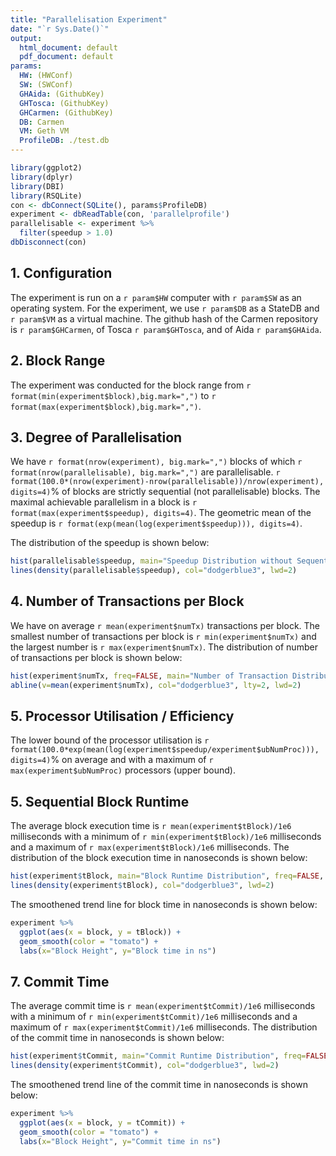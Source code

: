 ```yaml
---
title: "Parallelisation Experiment"
date: "`r Sys.Date()`"
output:
  html_document: default
  pdf_document: default
params:
  HW: (HWConf)
  SW: (SWConf)
  GHAida: (GithubKey)
  GHTosca: (GithubKey)
  GHCarmen: (GithubKey)
  DB: Carmen
  VM: Geth VM
  ProfileDB: ./test.db
---
```


```r
library(ggplot2)
library(dplyr)
library(DBI)
library(RSQLite)
con <- dbConnect(SQLite(), params$ProfileDB)
experiment <- dbReadTable(con, 'parallelprofile')
parallelisable <- experiment %>%
  filter(speedup > 1.0)
dbDisconnect(con)
```

## 1. Configuration
The experiment is run on a `r param$HW` computer with `r param$SW` as an operating system.
For the experiment, we use `r param$DB` as a StateDB and `r param$VM` as a virtual machine.
The github hash of the Carmen repository is `r param$GHCarmen`, of Tosca `r param$GHTosca`, 
and of Aida `r param$GHAida`.  

## 2. Block Range

The experiment was conducted for the block range from `r format(min(experiment$block),big.mark=",")`  to `r format(max(experiment$block),big.mark=",")`. 

## 3. Degree of Parallelisation 

We have `r format(nrow(experiment), big.mark=",")` blocks of which `r format(nrow(parallelisable), big.mark=",")` are parallelisable.  `r format(100.0*(nrow(experiment)-nrow(parallelisable))/nrow(experiment), digits=4)`% of blocks are strictly sequential (not parallelisable) blocks.  The maximal achievable parallelism in a block is `r format(max(experiment$speedup), digits=4)`.  The geometric mean of the speedup is `r format(exp(mean(log(experiment$speedup))), digits=4)`.

The distribution of the speedup is shown below:

```r
hist(parallelisable$speedup, main="Speedup Distribution without Sequential Blocks", breaks = quantile(parallelisable$speedup, 0:10 / 10), xlab="Speedup", col="lightblue1")
lines(density(parallelisable$speedup), col="dodgerblue3", lwd=2)
```

## 4. Number of Transactions per Block

We have on average `r mean(experiment$numTx)` transactions per block. The 
smallest number of transactions per block is `r min(experiment$numTx)` and the 
largest number is `r max(experiment$numTx)`. The distribution of number of 
transactions per block is shown below:

```r
hist(experiment$numTx, freq=FALSE, main="Number of Transaction Distribution", xlab="Number of Transactions", col="lightblue1"); rug(experiment$numTx)
abline(v=mean(experiment$numTx), col="dodgerblue3", lty=2, lwd=2)
```

## 5. Processor Utilisation / Efficiency

The lower bound of the processor utilisation is `r format(100.0*exp(mean(log(experiment$speedup/experiment$ubNumProc))), digits=4)`% on average and with a maximum of `r max(experiment$ubNumProc)` processors (upper bound).

## 5. Sequential Block Runtime 

The average block execution time is `r mean(experiment$tBlock)/1e6` milliseconds with a minimum of `r min(experiment$tBlock)/1e6` milliseconds and a maximum of `r max(experiment$tBlock)/1e6` milliseconds.  The distribution of the block execution time in nanoseconds is shown below:

```r
hist(experiment$tBlock, main="Block Runtime Distribution", freq=FALSE, xlab="Block Runtime (ns)", col="lightblue1")
lines(density(experiment$tBlock), col="dodgerblue3", lwd=2)
```

The smoothened trend line for block time in nanoseconds is shown below:

```r
experiment %>% 
  ggplot(aes(x = block, y = tBlock)) + 
  geom_smooth(color = "tomato") + 
  labs(x="Block Height", y="Block time in ns")
```

## 7. Commit Time

The average commit time is `r mean(experiment$tCommit)/1e6` milliseconds with a minimum of `r min(experiment$tCommit)/1e6` milliseconds and a maximum of `r max(experiment$tCommit)/1e6` milliseconds.  The distribution of the commit time in nanoseconds is shown below:

```r
hist(experiment$tCommit, main="Commit Runtime Distribution", freq=FALSE, xlab="Commit Runtime (ns)", col="lightblue1")
lines(density(experiment$tCommit), col="dodgerblue3", lwd=2)
```

The smoothened trend line of the commit time in nanoseconds is shown below:

```r
experiment %>% 
  ggplot(aes(x = block, y = tCommit)) + 
  geom_smooth(color = "tomato") + 
  labs(x="Block Height", y="Commit time in ns")
```

